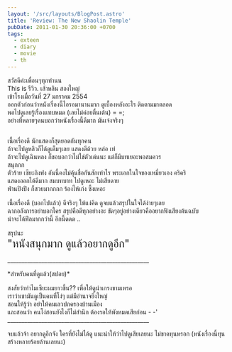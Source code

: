 ```yaml
---
layout: '/src/layouts/BlogPost.astro'
title: 'Review: The New Shaolin Temple'
pubDate: 2011-01-30 20:36:00 +0700
tags:
  - exteen
  - diary
  - movie
  - th
---
```

<p>สวัสดีค่ะเพื่อนๆทุกท่านน<br />
This is รีวิว. เส้าหลิน สองใหญ่&nbsp;<br />
เข้าโรงเมื่อวันที่ 27 มกราคม 2554<br />
ออกตัวก่อนว่าหนังเรื่องนี้ไอรอมานานมาก ดูเบื้องหลังอะไร ติดตามมาตลอด<br />
พอไปดูเลยรู้เรื่องแทบหมด (เลยไม่ค่อยตื่นเต้น) = =;&nbsp;<br />
อย่างที่หลายๆคนบอกว่าหนังเรื่องนี้ดีมาก มันเจ๋งจริงๆ</p>

<p><img alt="" class="mcePageBreak" src="http://assets.tumblr.com/javascript/tiny_mce_3_3_3/plugins/pagebreak/img/trans.gif" /></p>

<p>เนื้อเรื่องดี นักแสดงก็สุดยอดกันทุกคน<br />
ถ้าจะไปดูหลิวก็ได้ดูเต็มๆเลย แสดงดีด้วย หล่อ เท่<br />
ถ้าจะไปดูเฉินหลง ก็ขอบอกว่าไม่ใช่ตัวเด่นนะ แต่ก็มีบทเยอะพอสมควร<br />
สนุกกก<br />
ตัวร้าย เซียะถิงฟง อันนี้คงไม่คุ้นชื่อกันสักเท่าไร พระเอกในใจของเหมี่ยวเอง คริคริ<br />
แสดงออกได้ดีมาก สมบทบาท ไปดูเหอะ ไม่เสียดาย<br />
ฟ่านปิงปิง ก็สวยมากกกก ร้องไห้เก่ง ซึ้งเหอะ</p>

<p>เนื้อเรื่องดี (บอกไปแล้ว) ดีจริงๆ ให้แง่คิด ดูจบแล้วสรุปในใจได้ง่ายๆเลย<br />
ฉากอลังการอย่าบอกใคร สรุปคือดีทุกอย่างอะ ขัดๆอยู่อย่างเดียวคืออยากฟังเสียงต้นฉบับ<br />
น่าจะได้ฟีลมากกว่านี้ อีกนี้ดดด ..</p>

<p>สรุปนะ<br />
<span style="font-size:x-large">&quot;หนังสนุกมาก ดูแล้วอยากดูอีก&quot;</span></p>

<p>__________________________________________________</p>

<p>*สำหรับคนที่ดูแล้ว(สปอย)*&nbsp;</p>

<p>สงสัยว่าทำไมเซียะผมยาวขึ้น?? เพื่อให้ดูน่าเกรงขามเหรอ<br />
เราว่าเชามันดูเป็นคนที่โง่ๆ แต่มีอำนาจยิ่งใหญ่<br />
สอนให้รู้ว่า อย่าให้คนเลวปกครองบ้านเมือง<br />
และสอนว่า คนโง่สอนยังไงก็ไม่สำนึก ต้องรอให้พังหมดเสียก่อน - -&#39;&nbsp;<br />
__________________________________________________</p>

<p>จบแล้วจ้า อยากดูอีกจัง ใครที่ยังไม่ได้ดู แนะนำให้ว่าไปดูเสียเลยนะ ไม่ขาดทุนหรอก (หนังเรื่องนี้ทุนสร้างหลายร้อยล้านเลยนะ)&nbsp;</p>
